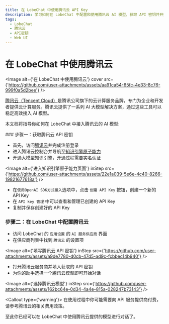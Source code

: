 ```yaml
---
title: 在 LobeChat 中使用腾讯云 API Key
description: 学习如何在 LobeChat 中配置和使用腾讯云 AI 模型，获取 API 密钥并开始对话。
tags:
  - LobeChat
  - 腾讯云
  - API密钥
  - Web UI
---
```


# 在 LobeChat 中使用腾讯云

<Image alt={'在 LobeChat 中使用腾讯云'} cover src={'https://github.com/user-attachments/assets/aa91ca54-65fc-4e33-8c76-999f0a5d2bee'} />

[腾讯云（Tencent Cloud）](https://cloud.tencent.com/)是腾讯公司旗下的云计算服务品牌，专门为企业和开发者提供云计算服务。腾讯云提供了一系列 AI 大模型解决方案，通过这些工具可以稳定高效接入 AI 模型。

本文档将指导你如何在 LobeChat 中接入腾讯云的 AI 模型:

<Steps>
  ### 步骤一：获取腾讯云 API 密钥

  - 首先，访问[腾讯云](https://cloud.tencent.com/)并完成注册登录
  - 进入腾讯云控制台并导航至[知识引擎原子能力](https://console.cloud.tencent.com/lkeap)
  - 开通大模型知识引擎，开通过程需要实名认证

  <Image alt={'进入知识引擎原子能力页面'} inStep src={'https://github.com/user-attachments/assets/22e1a039-5e6e-4c40-8266-19821677618a'} />

  - 在`使用OpenAI SDK方式接入`选项中，点击 `创建 API Key` 按钮，创建一个新的 API Key
  - 在 `API key 管理` 中可以查看和管理已创建的 API Key
  - 复制并保存创建好的 API Key

  ### 步骤二：在 LobeChat 中配置腾讯云

  - 访问 LobeChat 的 `应用设置` 的 `AI 服务供应商` 界面
  - 在供应商列表中找到 `腾讯云` 的设置项

  <Image alt={'填写腾讯云 API 密钥'} inStep src={'https://github.com/user-attachments/assets/a9de7780-d0cb-47d5-ad9c-fcbbec14b940'} />

  - 打开腾讯云服务商并填入获取的 API 密钥
  - 为你的助手选择一个腾讯云模型即可开始对话

  <Image alt={'选择腾讯云模型'} inStep src={'https://github.com/user-attachments/assets/162bc64e-0d34-4a4e-815a-028247b73143'} />

  <Callout type={'warning'}>
    在使用过程中你可能需要向 API 服务提供商付费，请参考腾讯云的相关费用政策。
  </Callout>
</Steps>

至此你已经可以在 LobeChat 中使用腾讯云提供的模型进行对话了。
